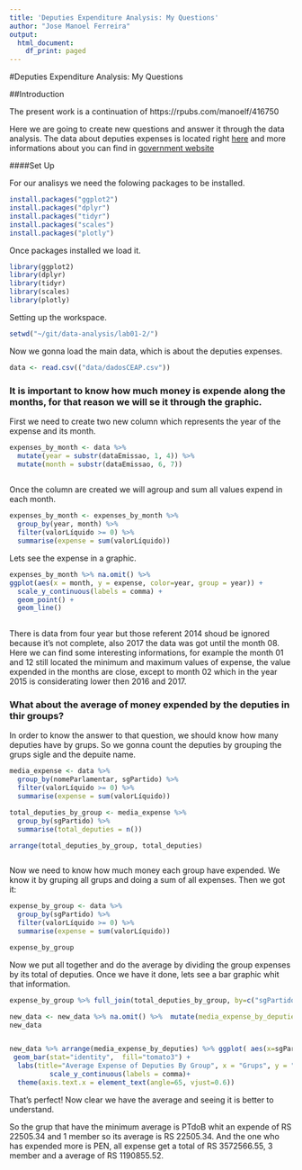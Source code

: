 ```yaml
---
title: 'Deputies Expenditure Analysis: My Questions'
author: "Jose Manoel Ferreira"
output:
  html_document:
    df_print: paged
---
```


#Deputies Expenditure Analysis: My Questions


##Introduction

 <p> The present work is a continuation of https://rpubs.com/manoelf/416750<p>
  
 <p> Here we are going to create new questions and answer it through the data analysis. The data about deputies expenses is located right  <a href="https://canvas.instructure.com/courses/1402758/files/67618888/download?verifier=ibyou5PYo9aaFgRaefc0keYkHhkQ2EqIArdmI1bq&wrap=1">here</a> and more informations about you can find in <a href="http://www2.camara.leg.br/transparencia/acesso-a-informacao/copy_of_perguntas-frequentes/cota-para-o-exercicio-da-atividade-parlamentar"> government website</a>
</p>



####Set Up

<p>For our analisys we need the folowing packages to be installed.</p>

```r
install.packages("ggplot2")
install.packages("dplyr")
install.packages("tidyr")
install.packages("scales")
install.packages("plotly")
```

<p>Once packages installed we load it.</p>

```r
library(ggplot2)
library(dplyr)
library(tidyr)
library(scales)
library(plotly)
```

<p>Setting up the workspace.</p>

```r
setwd("~/git/data-analysis/lab01-2/")
```

<p>Now we gonna load the main data, which is about the deputies expenses.</p>

```r
data <- read.csv(("data/dadosCEAP.csv"))
```

### It is important to know how much money is expende along the months, for that reason we will se it through the graphic.

<p>First we need to create two new column which represents the year of the expense and its month.</p>

```r
expenses_by_month <- data %>%
  mutate(year = substr(dataEmissao, 1, 4)) %>%
  mutate(month = substr(dataEmissao, 6, 7))
  
```

<p>Once the column are created we will agroup and sum all values expend in each month.</p>

```r
expenses_by_month <- expenses_by_month %>%
  group_by(year, month) %>%
  filter(valorLíquido >= 0) %>%
  summarise(expense = sum(valorLíquido))
```

<p>Lets see the expense in a graphic.</p>



```r
expenses_by_month %>% na.omit() %>% 
ggplot(aes(x = month, y = expense, color=year, group = year)) +
  scale_y_continuous(labels = comma) +
  geom_point() +
  geom_line()
  
```


<p>There is data from four year but those referent 2014 shoud be ignored because it's not complete, also 2017 the data was got until the month 08.
Here we can find some interesting informations, for example the month 01 and 12 still located the minimum and maximum values of expense, the value expended in the months are close, except to month 02 which in the year 2015 is considerating lower then 2016 and 2017.</p>


### What about the average of money expended by the deputies in thir groups?

<p>
  In order to know the answer to that question, we should know how many deputies have by grups. So we gonna count the deputies by grouping the grups sigle and the depuite name.
</p>




```r
media_expense <- data %>%
  group_by(nomeParlamentar, sgPartido) %>%
  filter(valorLíquido >= 0) %>%
  summarise(expense = sum(valorLíquido))

total_deputies_by_group <- media_expense %>%
  group_by(sgPartido) %>% 
  summarise(total_deputies = n())

arrange(total_deputies_by_group, total_deputies)



```
<p> Now we need to know how much money each group have expended. We know it by gruping all grups and doing a sum of all expenses. Then we got it: </p>

```r
expense_by_group <- data %>%
  group_by(sgPartido) %>%
  filter(valorLíquido >= 0) %>%
  summarise(expense = sum(valorLíquido))

expense_by_group
```

<p>Now we put all together and do the average by dividing the group expenses by its total of deputies. Once we have it done, lets see a bar graphic whit that information.</p>


```r
expense_by_group %>% full_join(total_deputies_by_group, by=c("sgPartido" = "sgPartido")) -> new_data

new_data <- new_data %>% na.omit() %>%  mutate(media_expense_by_deputies = expense/total_deputies)
new_data


new_data %>% arrange(media_expense_by_deputies) %>% ggplot( aes(x=sgPartido, y=media_expense_by_deputies)) + 
 geom_bar(stat="identity",  fill="tomato3") + 
  labs(title="Average Expense of Deputies By Group", x = "Grups", y = "Expenses in RS") + 
          scale_y_continuous(labels = comma)+
  theme(axis.text.x = element_text(angle=65, vjust=0.6))
```

<p>That's perfect! Now clear we have the average and seeing it is better to understand.</p>

<p>So the grup that have the minimum average is PTdoB whit an expende of RS 22505.34 and 1 member so its average is RS 22505.34. And the one who has expended more is PEN, all expense get a total of RS 3572566.55, 3 member and a average of RS 1190855.52.</p>






